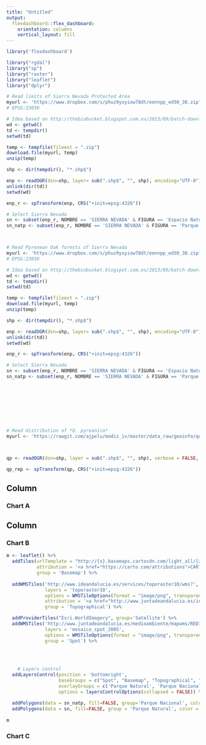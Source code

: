```yaml
---
title: "Untitled"
output: 
  flexdashboard::flex_dashboard:
    orientation: columns
    vertical_layout: fill
---
```


```r
library('flexdashboard')
```


```r
library("rgdal")
library("sp")
library("raster")
library("leaflet")
library("dplyr")
```

```r
# Read limits of Sierra Nevada Protected Area
myurl <- 'https://www.dropbox.com/s/phuz9yxyiow78dt/eennpp_ed50_30.zip?dl=0'
# EPSG:23030

# Idea based on http://thebiobucket.blogspot.com.es/2013/09/batch-downloading-zipped-shapefiles.html 
wd <- getwd()
td <- tempdir()
setwd(td)

temp <- tempfile(fileext = ".zip")
download.file(myurl, temp)
unzip(temp)

shp <- dir(tempdir(), "*.shp$")

enp <- readOGR(dsn=shp, layer= sub(".shp$", "", shp), encoding="UTF-8")
unlink(dir(td))
setwd(wd)

enp_r <- spTransform(enp, CRS("+init=epsg:4326"))

# Select Sierra Nevada 
sn <- subset(enp_r, NOMBRE == 'SIERRA NEVADA' & FIGURA == 'Espacio Natural')
sn_natp <- subset(enp_r, NOMBRE == 'SIERRA NEVADA' & FIGURA == 'Parque Nacional')



# Read Pyrenean Oak forests of Sierra Nevada
myurl <- 'https://www.dropbox.com/s/phuz9yxyiow78dt/eennpp_ed50_30.zip?dl=0'
# EPSG:23030

# Idea based on http://thebiobucket.blogspot.com.es/2013/09/batch-downloading-zipped-shapefiles.html 
wd <- getwd()
td <- tempdir()
setwd(td)

temp <- tempfile(fileext = ".zip")
download.file(myurl, temp)
unzip(temp)

shp <- dir(tempdir(), "*.shp$")

enp <- readOGR(dsn=shp, layer= sub(".shp$", "", shp), encoding="UTF-8")
unlink(dir(td))
setwd(wd)

enp_r <- spTransform(enp, CRS("+init=epsg:4326"))

# Select Sierra Nevada 
sn <- subset(enp_r, NOMBRE == 'SIERRA NEVADA' & FIGURA == 'Espacio Natural')
sn_natp <- subset(enp_r, NOMBRE == 'SIERRA NEVADA' & FIGURA == 'Parque Nacional')









# Read distribution of *Q. pyreanica* 
myurl <- 'https://rawgit.com/ajpelu/modis_iv/master/data_raw/geoinfo/quercus_pyrenaica_sn.zip'



qp <- readOGR(dsn=shp, layer = sub(".shp$", "", shp), verbose = FALSE, encoding="UTF-8")

qp_rep <- spTransform(qp, CRS("+init=epsg:4326"))

```

Column {data-width=650}
-----------------------------------------------------------------------

### Chart A


Column {data-width=350}
-----------------------------------------------------------------------

### Chart B

```r
m <- leaflet() %>% 
  addTiles(urlTemplate = "http://{s}.basemaps.cartocdn.com/light_all/{z}/{x}/{y}.png",
           attribution = '<a href="https://carto.com/attributions">CARTO</a>', 
           group = 'Basemap') %>%
  
  addWMSTiles('http://www.ideandalucia.es/services/toporaster10/wms?',
              layers = 'toporaster10',
              options = WMSTileOptions(format = "image/png", transparent = FALSE),
              attribution = '<a href="http://www.juntadeandalucia.es/institutodeestadisticaycartografia" target="_blank">Instituto de Estadística y Cartografía de Andalucía</a>',
              group = 'Topographical') %>%

  addProviderTiles("Esri.WorldImagery", group='Satellite') %>% 
  addWMSTiles('http://www.juntadeandalucia.es/medioambiente/mapwms/REDIAM_SPOT_Andalucia_2005?',
              layers = 'mosaico_spot_2005',
              options = WMSTileOptions(format = "image/png", transparent = FALSE),
              group = 'Spot') %>%

  
  
  
    # Layers control
  addLayersControl(position = 'bottomright',
                   baseGroups = c("Spot", "Basemap", "Topographical", "Satellite"),
                   overlayGroups = c('Parque Natural', 'Parque Nacional'),
                   options = layersControlOptions(collapsed = FALSE)) %>%
  
  addPolygons(data = sn_natp, fill=FALSE, group='Parque Nacional', color = 'red') %>% 
  addPolygons(data = sn, fill=FALSE, group = 'Parque Natural', color = 'blue')
              
m

```

### Chart C

```r

```


